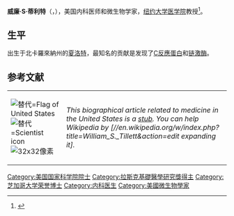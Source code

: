 '''威廉·S·蒂利特'''（{{lang-en|'''William Smith Tillett'''}}，{{bd|1892年|7月10日|1974年|4月4日}}），美国内科医师和微生物学家，[[纽约大学医学院|纽约大学医学院]]教授<ref name="nytimes">{{cite news|last1=|first1=|title=Dr. William S. Tillett, 81, Dies; Bacteriologist Led N.Y.U. Unit|url=https://www.nytimes.com/1974/04/05/archives/dr-william-s-tillett-81-dies-bacteriologist-led-nyu-unit.html|work=[[The_New_York_Times|The New York Times]]|date=5 April 1974|accessdate=2019-11-06|archive-date=2019-10-07|archive-url=https://web.archive.org/web/20191007111043/https://www.nytimes.com/1974/04/05/archives/dr-william-s-tillett-81-dies-bacteriologist-led-nyu-unit.html|dead-url=no}}</ref>。

==生平==
出生于北卡羅來納州的[[夏洛特_(北卡羅來納州)|夏洛特]]，最知名的贡献是发现了[[C反應蛋白|C反應蛋白]]和[[链激酶|链激酶]]。

== 参考文献 ==
{{Reflist}}
{| class="metadata plainlinks stub" style="background:transparent"
| id="60" |[[File:Flag_of_the_United_States.svg|替代=Flag of United States]][[File:Scientist.svg|替代=Scientist icon]] [[File:Rod_of_Asclepius2.svg|32x32像素]]
| id="65" |''This biographical article related to medicine in the United States is a [[Wikipedia:小作品|stub]]. You can help Wikipedia by [//en.wikipedia.org/w/index.php?title=William_S._Tillett&action=edit expanding it].''<div class="plainlinks hlist navbar mini" id="70" style="position: absolute; right: 15px; display: none;">
* <abbr title="View this template">v</abbr>
* <abbr title="Discuss this template">t</abbr>
* [//en.wikipedia.org/w/index.php?title=Template:US-med-bio-stub&action=edit <abbr title="Edit this template">e</abbr>]
</div>
|}

{{阿尔伯特·拉斯克基础医学研究奖获得者}}
{{authority control}}
{{DEFAULTSORT:Tillett, William S.}}
[[Category:美国国家科学院院士|Category:美国国家科学院院士]]
[[Category:拉斯克基礎醫學研究獎得主|Category:拉斯克基礎醫學研究獎得主]]
[[Category:芝加哥大学荣誉博士|Category:芝加哥大学荣誉博士]]
[[Category:内科医生|Category:内科医生]]
[[Category:美國微生物學家|Category:美國微生物學家]]